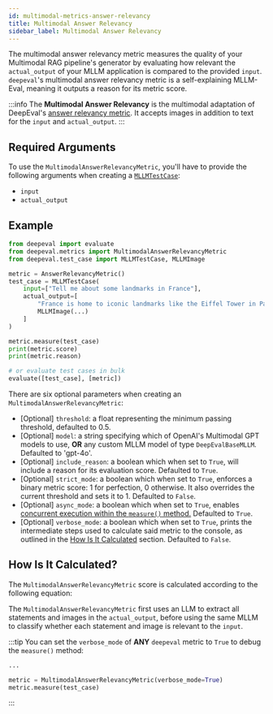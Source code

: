 ```yaml
---
id: multimodal-metrics-answer-relevancy
title: Multimodal Answer Relevancy
sidebar_label: Multimodal Answer Relevancy
---
```



The multimodal answer relevancy metric measures the quality of your Multimodal RAG pipeline's generator by evaluating how relevant the `actual_output` of your MLLM application is compared to the provided `input`. `deepeval`'s multimodal answer relevancy metric is a self-explaining MLLM-Eval, meaning it outputs a reason for its metric score.

:::info
The **Multimodal Answer Relevancy** is the multimodal adaptation of DeepEval's [answer relevancy metric](/docs/metrics-answer-relevancy). It accepts images in addition to text for the `input` and `actual_output`.
:::

## Required Arguments

To use the `MultimodalAnswerRelevancyMetric`, you'll have to provide the following arguments when creating a [`MLLMTestCase`](/docs/evaluation-test-cases#mllm-test-case):

- `input`
- `actual_output`

## Example

```python
from deepeval import evaluate
from deepeval.metrics import MultimodalAnswerRelevancyMetric
from deepeval.test_case import MLLMTestCase, MLLMImage

metric = AnswerRelevancyMetric()
test_case = MLLMTestCase(
    input=["Tell me about some landmarks in France"],
    actual_output=[
        "France is home to iconic landmarks like the Eiffel Tower in Paris.",
        MLLMImage(...)
    ]
)

metric.measure(test_case)
print(metric.score)
print(metric.reason)

# or evaluate test cases in bulk
evaluate([test_case], [metric])
```

There are six optional parameters when creating an `MultimodalAnswerRelevancyMetric`:

- [Optional] `threshold`: a float representing the minimum passing threshold, defaulted to 0.5.
- [Optional] `model`: a string specifying which of OpenAI's Multimodal GPT models to use, **OR** any custom MLLM model of type `DeepEvalBaseMLLM`. Defaulted to 'gpt-4o'.
- [Optional] `include_reason`: a boolean which when set to `True`, will include a reason for its evaluation score. Defaulted to `True`.
- [Optional] `strict_mode`: a boolean which when set to `True`, enforces a binary metric score: 1 for perfection, 0 otherwise. It also overrides the current threshold and sets it to 1. Defaulted to `False`.
- [Optional] `async_mode`: a boolean which when set to `True`, enables [concurrent execution within the `measure()` method.](/docs/metrics-introduction#measuring-a-metric-in-async) Defaulted to `True`.
- [Optional] `verbose_mode`: a boolean which when set to `True`, prints the intermediate steps used to calculate said metric to the console, as outlined in the [How Is It Calculated](#how-is-it-calculated) section. Defaulted to `False`.

## How Is It Calculated?

The `MultimodalAnswerRelevancyMetric` score is calculated according to the following equation:

<Equation formula="\text{Multimodal Answer Relevancy} = \frac{\text{Number of Relevant Statements}}{\text{Total Number of Statements}}" />

The `MultimodalAnswerRelevancyMetric` first uses an LLM to extract all statements and images in the `actual_output`, before using the same MLLM to classify whether each statement and image is relevant to the `input`.

:::tip
You can set the `verbose_mode` of **ANY** `deepeval` metric to `True` to debug the `measure()` method:

```python
...

metric = MultimodalAnswerRelevancyMetric(verbose_mode=True)
metric.measure(test_case)
```

:::
